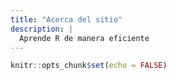 ```yaml
---
title: "Acerca del sitio"
description: |
  Aprende R de manera eficiente
---
```


```r
knitr::opts_chunk$set(echo = FALSE)
```

